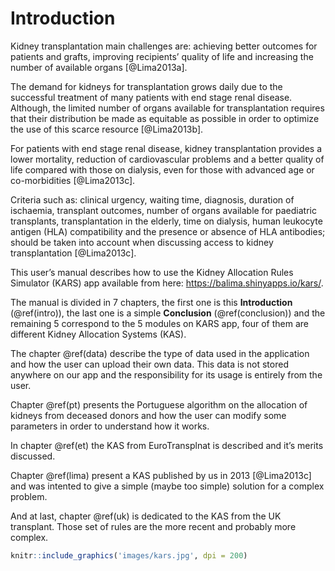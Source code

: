 # Introduction {#intro}

Kidney transplantation main challenges are: achieving better outcomes for patients and grafts, improving recipients’ quality of life and increasing the number of available organs [@Lima2013a].

The demand for kidneys for transplantation grows daily due to the successful treatment of many patients with end stage renal disease. Although, the limited number of organs available for transplantation requires that their distribution be made as equitable as possible in order to optimize the use of this scarce resource [@Lima2013b].

For patients with end stage renal disease, kidney transplantation provides a lower mortality, reduction of cardiovascular problems and a better quality of life compared with those on dialysis, even for those with advanced age or co-morbidities [@Lima2013c].

Criteria such as: clinical urgency, waiting time, diagnosis, duration of ischaemia, transplant outcomes, number of organs available for paediatric transplants, transplantation in the elderly,
time on dialysis, human leukocyte antigen (HLA) compatibility and the presence or absence of HLA antibodies; should be taken into account when discussing access to kidney transplantation [@Lima2013c].

This user's manual describes how to use the Kidney Allocation Rules Simulator (KARS) app available from here: <https://balima.shinyapps.io/kars/>.

The manual is divided in 7 chapters, the first one is this **Introduction** (\@ref(intro)), the last one is a simple **Conclusion** (\@ref(conclusion)) and the remaining 5 correspond to the 5 modules on KARS app, four of them  are different Kidney Allocation Systems (KAS).  

The chapter \@ref(data) describe the type of data used in the application and how the user can upload their own data. This data is not stored anywhere on our app and the responsibility for its usage is entirely from the user. 

Chapter \@ref(pt) presents the Portuguese algorithm on the allocation of kidneys from deceased donors and how the user can modify some parameters in order to understand how it works.

In chapter \@ref(et) the KAS from EuroTransplnat is described and it's merits discussed.

Chapter \@ref(lima) present a KAS published by us in 2013 [@Lima2013c] and was intented to give a simple (maybe too simple) solution for a complex problem. 

And at last, chapter \@ref(uk) is dedicated to the KAS from the UK transplant. Those set of rules are the more recent and probably more complex.  


```r
knitr::include_graphics('images/kars.jpg', dpi = 200)
```
